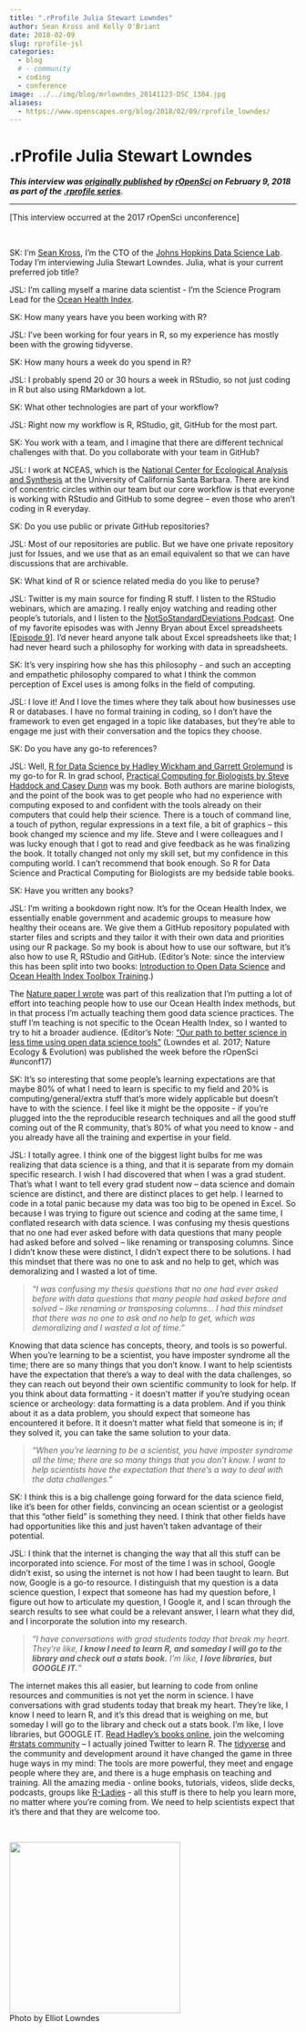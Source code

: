 ```yaml
---
title: ".rProfile Julia Stewart Lowndes"
author: Sean Kross and Kelly O'Briant
date: 2018-02-09
slug: rprofile-jsl
categories:
  - blog 
  # - community
  - coding
  - conference
image: ../../img/blog/mrlowndes_20141123-DSC_1304.jpg
aliases: 
  - https://www.openscapes.org/blog/2018/02/09/rprofile_lowndes/
---
```


# .rProfile Julia Stewart Lowndes

***This interview was [originally published](https://ropensci.org/blog/2018/02/09/rprofile-julia-stewart-lowndes/) by [rOpenSci](https://ropensci.org/) on February 9, 2018 as part of the [.rprofile series](https://ropensci.org/tags/rprofile/)***.

----

[This interview occurred at the 2017 rOpenSci unconference]

<br>

SK: I’m [Sean Kross](https://twitter.com/seankross), I’m the CTO of the [Johns Hopkins Data Science Lab](http://jhudatascience.org/). Today I’m interviewing Julia Stewart Lowndes. Julia, what is your current preferred job title?

JSL: I’m calling myself a marine data scientist - I’m the Science Program Lead for the [Ocean Health Index](http://www.ohi-science.org/).

SK: How many years have you been working with R?

JSL: I’ve been working for four years in R, so my experience has mostly been with the growing tidyverse.

SK: How many hours a week do you spend in R?

JSL: I probably spend 20 or 30 hours a week in RStudio, so not just coding in R but also using RMarkdown a lot.

SK: What other technologies are part of your workflow?

JSL: Right now my workflow is R, RStudio, git, GitHub for the most part.

SK: You work with a team, and I imagine that there are different technical challenges with that. Do you collaborate with your team in GitHub?

JSL: I work at NCEAS, which is the [National Center for Ecological Analysis and Synthesis](https://www.nceas.ucsb.edu/) at the University of California Santa Barbara. There are kind of concentric circles within our team but our core workflow is that everyone is working with RStudio and GitHub to some degree – even those who aren’t coding in R everyday.

SK: Do you use public or private GitHub repositories?

JSL: Most of our repositories are public. But we have one private repository just for Issues, and we use that as an email equivalent so that we can have discussions that are archivable.

SK: What kind of R or science related media do you like to peruse?

JSL: Twitter is my main source for finding R stuff. I listen to the RStudio webinars, which are amazing. I really enjoy watching and reading other people’s tutorials, and I listen to the [NotSoStandardDeviations Podcast](http://nssdeviations.com/). One of my favorite episodes was with Jenny Bryan about Excel spreadsheets [[Episode 9](http://nssdeviations.com/episode-9-spreadsheet-drama)]. I’d never heard anyone talk about Excel spreadsheets like that; I had never heard such a philosophy for working with data in spreadsheets.

SK: It’s very inspiring how she has this philosophy - and such an accepting and empathetic philosophy compared to what I think the common perception of Excel uses is among folks in the field of computing.

JSL: I love it! And I love the times where they talk about how businesses use R or databases. I have no formal training in coding, so I don’t have the framework to even get engaged in a topic like databases, but they’re able to engage me just with their conversation and the topics they choose.

SK: Do you have any go-to references?

JSL: Well, [R for Data Science by Hadley Wickham and Garrett Grolemund](http://r4ds.had.co.nz/) is my go-to for R. In grad school, [Practical Computing for Biologists by Steve Haddock and Casey Dunn](http://practicalcomputing.org/) was my book. Both authors are marine biologists, and the point of the book was to get people who had no experience with computing exposed to and confident with the tools already on their computers that could help their science. There is a touch of command line, a touch of python, regular expressions in a text file, a bit of graphics – this book changed my science and my life. Steve and I were colleagues and I was lucky enough that I got to read and give feedback as he was finalizing the book. It totally changed not only my skill set, but my confidence in this computing world. I can’t recommend that book enough. So R for Data Science and Practical Computing for Biologists are my bedside table books.

SK: Have you written any books?

JSL: I’m writing a bookdown right now. It’s for the Ocean Health Index, we essentially enable government and academic groups to measure how healthy their oceans are. We give them a GitHub repository populated with starter files and scripts and they tailor it with their own data and priorities using our R package. So my book is about how to use our software, but it’s also how to use R, RStudio and GitHub. (Editor’s Note: since the interview this has been split into two books: [Introduction to Open Data Science](http://ohi-science.org/data-science-training/) and [Ocean Health Index Toolbox Training](http://ohi-science.org/toolbox-training/).)

The [Nature paper I wrote](https://www.nature.com/articles/s41559-017-0160) was part of this realization that I’m putting a lot of effort into teaching people how to use our Ocean Health Index methods, but in that process I’m actually teaching them good data science practices. The stuff I’m teaching is not specific to the Ocean Health Index, so I wanted to try to hit a broader audience. (Editor’s Note: ["Our path to better science in less time using open data science tools"](https://www.nature.com/articles/s41559-017-0160) (Lowndes et al. 2017; Nature Ecology & Evolution) was published the week before the rOpenSci #unconf17)

SK: It’s so interesting that some people’s learning expectations are that maybe 80% of what I need to learn is specific to my field and 20% is computing/general/extra stuff that’s more widely applicable but doesn’t have to with the science. I feel like it might be the opposite - if you’re plugged into the the reproducible research techniques and all the good stuff coming out of the R community, that’s 80% of what you need to know - and you already have all the training and expertise in your field.

JSL: I totally agree. I think one of the biggest light bulbs for me was realizing that data science is a thing, and that it is separate from my domain specific research. I wish I had discovered that when I was a grad student. That’s what I want to tell every grad student now – data science and domain science are distinct, and there are distinct places to get help. I learned to code in a total panic because my data was too big to be opened in Excel. So because I was trying to figure out science and coding at the same time, I conflated research with data science. I was confusing my thesis questions that no one had ever asked before with data questions that many people had asked before and solved – like renaming or transposing columns. Since I didn’t know these were distinct, I didn’t expect there to be solutions. I had this mindset that there was no one to ask and no help to get, which was demoralizing and I wasted a lot of time.

::: {.blockquote-blue}
> *"I was confusing my thesis questions that no one had ever asked before with data questions that many people had asked before and solved – like renaming or transposing columns... I had this mindset that there was no one to ask and no help to get, which was demoralizing and I wasted a lot of time."*
:::

Knowing that data science has concepts, theory, and tools is so powerful. When you’re learning to be a scientist, you have imposter syndrome all the time; there are so many things that you don’t know. I want to help scientists have the expectation that there’s a way to deal with the data challenges, so they can reach out beyond their own scientific community to look for help. If you think about data formatting - it doesn’t matter if you’re studying ocean science or archeology: data formatting is a data problem. And if you think about it as a data problem, you should expect that someone has encountered it before. It it doesn’t matter what field that someone is in; if they solved it, you can take the same solution to your data.

::: {.blockquote-blue}
> *"When you’re learning to be a scientist, you have imposter syndrome all the time; there are so many things that you don’t know. I want to help scientists have the expectation that there’s a way to deal with the data challenges."*
:::

SK: I think this is a big challenge going forward for the data science field, like it’s been for other fields, convincing an ocean scientist or a geologist that this “other field” is something they need. I think that other fields have had opportunities like this and just haven’t taken advantage of their potential.

JSL: I think that the internet is changing the way that all this stuff can be incorporated into science. For most of the time I was in school, Google didn’t exist, so using the internet is not how I had been taught to learn. But now, Google is a go-to resource. I distinguish that my question is a data science question, I expect that someone has had my question before, I figure out how to articulate my question, I Google it, and I scan through the search results to see what could be a relevant answer, I learn what they did, and I incorporate the solution into my research.

::: {.blockquote-blue}
> *"I have conversations with grad students today that break my heart. They’re like, **I know I need to learn R, and someday I will go to the library and check out a stats book.** I’m like, **I love libraries, but GOOGLE IT.**"*
:::

The internet makes this all easier, but learning to code from online resources and communities  is not yet the norm in science. I have conversations with grad students today that break my heart. They’re like, I know I need to learn R, and it’s this dread that is weighing on me, but someday I will go to the library and check out a stats book. I’m like, I love libraries, but GOOGLE IT. [Read Hadley’s books online](http://hadley.nz/), join the welcoming [#rstats community](https://twitter.com/hashtag/rstats) – I actually joined Twitter to learn R. The [tidyverse](https://www.tidyverse.org/) and the community and development around it have changed the game in three huge ways in my mind: The tools are more powerful, they meet and engage people where they are, and there is a huge emphasis on teaching and training. All the amazing media - online books, tutorials, videos, slide decks, podcasts, groups like [R-Ladies](https://rladies.org/) - all this stuff is there to help you learn more, no matter where you’re coming from. We need to help scientists expect that it’s there and that they are welcome too.

<br>

<img src="/img/blog/mrlowndes_20141123-DSC_1304.jpg" width="300px">  
Photo by Elliot Lowndes
